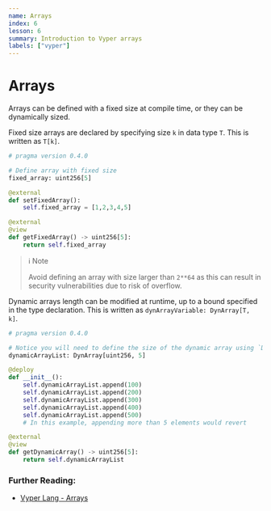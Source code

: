 ```yaml
---
name: Arrays
index: 6
lesson: 6
summary: Introduction to Vyper arrays
labels: ["vyper"]
---
```


# Arrays

Arrays can be defined with a fixed size at compile time, or they can be dynamically sized.

Fixed size arrays are declared by specifying size `k` in data type `T`. This is written as `T[k]`.

```python
# pragma version 0.4.0

# Define array with fixed size
fixed_array: uint256[5]

@external
def setFixedArray():
    self.fixed_array = [1,2,3,4,5]

@external
@view
def getFixedArray() -> uint256[5]:
    return self.fixed_array
```

> ℹ️ Note
>
> Avoid defining an array with size larger than `2**64` as this can result in security vulnerabilities due to risk of overflow.

Dynamic arrays length can be modified at runtime, up to a bound specified in the type declaration. This is written as `dynArrayVariable: DynArray[T, k]`.

```python
# pragma version 0.4.0

# Notice you will need to define the size of the dynamic array using `DynArray` keyword
dynamicArrayList: DynArray[uint256, 5]

@deploy
def __init__():
    self.dynamicArrayList.append(100)
    self.dynamicArrayList.append(200)
    self.dynamicArrayList.append(300)
    self.dynamicArrayList.append(400)
    self.dynamicArrayList.append(500)
    # In this example, appending more than 5 elements would revert

@external
@view
def getDynamicArray() -> uint256[5]:
    return self.dynamicArrayList
```

### Further Reading:

- [Vyper Lang - Arrays](https://docs.vyperlang.org/en/stable/types.html#fixed-size-lists)

